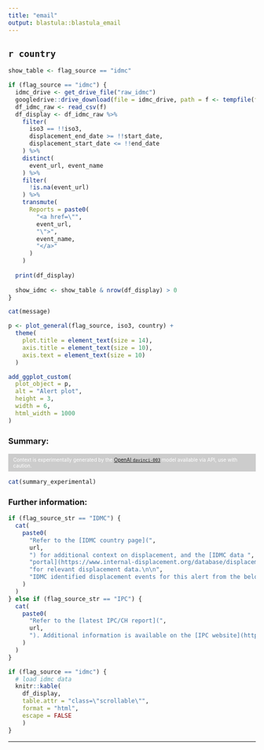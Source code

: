 ```yaml
---
title: "email"
output: blastula::blastula_email
---
```



## <a name="`r country_id`"></a> `r country`

```r
show_table <- flag_source == "idmc"

if (flag_source == "idmc") {
  idmc_drive <- get_drive_file("raw_idmc")
  googledrive::drive_download(file = idmc_drive, path = f <- tempfile(fileext = ".csv"))
  df_idmc_raw <- read_csv(f)
  df_display <- df_idmc_raw %>%
    filter(
      iso3 == !!iso3,
      displacement_end_date >= !!start_date,
      displacement_start_date <= !!end_date
    ) %>%
    distinct(
      event_url, event_name
    ) %>%
    filter(
      !is.na(event_url)
    ) %>%
    transmute(
      Reports = paste0(
        "<a href=\"",
        event_url,
        "\">",
        event_name,
        "</a>"
      )
    )
  
  print(df_display)
  
  show_idmc <- show_table & nrow(df_display) > 0
}

```

```r
cat(message)
```

```r
p <- plot_general(flag_source, iso3, country) +
  theme(
    plot.title = element_text(size = 14),
    axis.title = element_text(size = 10),
    axis.text = element_text(size = 10)
  )

add_ggplot_custom(
  plot_object = p,
  alt = "Alert plot",
  height = 3,
  width = 6,
  html_width = 1000
)
```

### Summary:

<div style="font-size:10px;padding: 6px 10px 6px 10px;background-color:#CCCCCC;color:#FFFFFF">
<p style="margin:0;">
Context is experimentally generated by the
[OpenAI `davinci-003`](https://platform.openai.com/docs/models/model-endpoint-compatibility)
model available via API, use with caution.
</div>
</p>

```r
cat(summary_experimental)
```

### Further information:

```r
if (flag_source_str == "IDMC") {
  cat(
    paste0(
      "Refer to the [IDMC country page](",
      url,
      ") for additional context on displacement, and the [IDMC data ",
      "portal](https://www.internal-displacement.org/database/displacement-data) ",
      "for relevant displacement data.\n\n",
      "IDMC identified displacement events for this alert from the below reports."
    )
  )
} else if (flag_source_str == "IPC") {
  cat(
    paste0(
      "Refer to the [latest IPC/CH report](",
      url,
      "). Additional information is available on the [IPC website](https://www.ipcinfo.org)."
    )
  )
}
```

```r
if (flag_source == "idmc") {
  # load idmc data
  knitr::kable(
    df_display,
    table.attr = "class=\"scrollable\"",
    format = "html",
    escape = FALSE
    )
}

```

----

